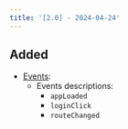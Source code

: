 ```yaml
---
title: '[2.0] - 2024-04-24'
---
```



## Added

*   [Events](/en/frontend/event):
    *   Events descriptions:
        *   `appLoaded`
        *   `loginClick`
        *   `routeChanged`
